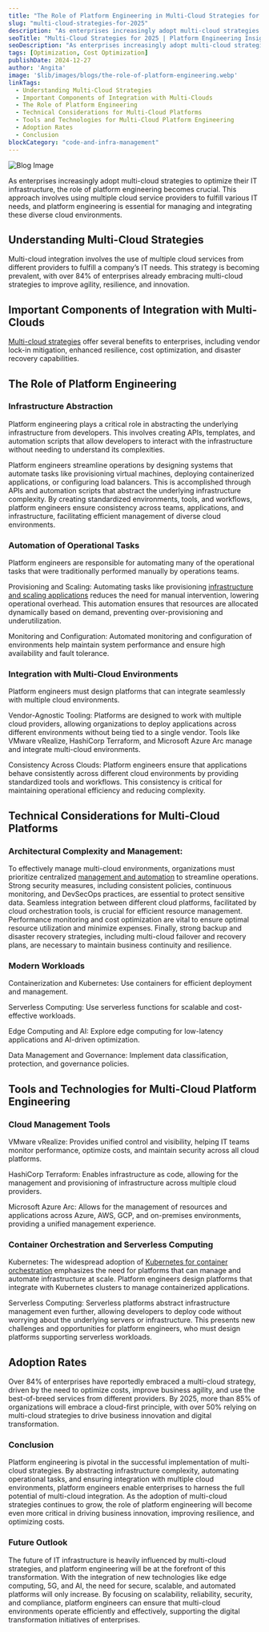 ```yaml
---
title: "The Role of Platform Engineering in Multi-Cloud Strategies for 2025"
slug: "multi-cloud-strategies-for-2025"
description: "As enterprises increasingly adopt multi-cloud strategies to optimize their IT infrastructure, the role of platform engineering becomes crucial. This approach involves using multiple cloud service providers to fulfill various IT needs, and platform engineering is essential for managing and integrating these diverse cloud environments."
seoTitle: "Multi-Cloud Strategies for 2025 | Platform Engineering Insights | Improwised Tech"
seoDescription: "As enterprises increasingly adopt multi-cloud strategies to optimize their IT infrastructure, the role of platform engineering becomes crucial."
tags: [Optimization, Cost Optimization]
publishDate: 2024-12-27
author: 'Angita'
image: '$lib/images/blogs/the-role-of-platform-engineering.webp'
linkTags:
  - Understanding Multi-Cloud Strategies
  - Important Components of Integration with Multi-Clouds
  - The Role of Platform Engineering
  - Technical Considerations for Multi-Cloud Platforms
  - Tools and Technologies for Multi-Cloud Platform Engineering
  - Adoption Rates
  - Conclusion
blockCategory: "code-and-infra-management"
---
```

    
![Blog Image]($lib/images/blogs/blogImageInner.png)

As enterprises increasingly adopt multi-cloud strategies to optimize their IT infrastructure, the role of platform engineering becomes crucial. This approach involves using multiple cloud service providers to fulfill various IT needs, and platform engineering is essential for managing and integrating these diverse cloud environments.

## Understanding Multi-Cloud Strategies

Multi-cloud integration involves the use of multiple cloud services from different providers to fulfill a company’s IT needs. This strategy is becoming prevalent, with over 84% of enterprises already embracing multi-cloud strategies to improve agility, resilience, and innovation.

## Important Components of Integration with Multi-Clouds

[Multi-cloud strategies](/blog/top-cloud-trends-to-watch-in-2025/) offer several benefits to enterprises, including vendor lock-in mitigation, enhanced resilience, cost optimization, and disaster recovery capabilities.

## The Role of Platform Engineering

### Infrastructure Abstraction

Platform engineering plays a critical role in abstracting the underlying infrastructure from developers. This involves creating APIs, templates, and automation scripts that allow developers to interact with the infrastructure without needing to understand its complexities.

Platform engineers streamline operations by designing systems that automate tasks like provisioning virtual machines, deploying containerized applications, or configuring load balancers. This is accomplished through APIs and automation scripts that abstract the underlying infrastructure complexity. By creating standardized environments, tools, and workflows, platform engineers ensure consistency across teams, applications, and infrastructure, facilitating efficient management of diverse cloud environments.

### Automation of Operational Tasks

Platform engineers are responsible for automating many of the operational tasks that were traditionally performed manually by operations teams.

Provisioning and Scaling: Automating tasks like provisioning [infrastructure and scaling applications](/blog/Scaling-Tech-Infrastructure-with-Platform-Engineering/) reduces the need for manual intervention, lowering operational overhead. This automation ensures that resources are allocated dynamically based on demand, preventing over-provisioning and underutilization.

Monitoring and Configuration: Automated monitoring and configuration of environments help maintain system performance and ensure high availability and fault tolerance.

### Integration with Multi-Cloud Environments

Platform engineers must design platforms that can integrate seamlessly with multiple cloud environments.

Vendor-Agnostic Tooling: Platforms are designed to work with multiple cloud providers, allowing organizations to deploy applications across different environments without being tied to a single vendor. Tools like VMware vRealize, HashiCorp Terraform, and Microsoft Azure Arc manage and integrate multi-cloud environments.

Consistency Across Clouds: Platform engineers ensure that applications behave consistently across different cloud environments by providing standardized tools and workflows. This consistency is critical for maintaining operational efficiency and reducing complexity.

## Technical Considerations for Multi-Cloud Platforms

### Architectural Complexity and Management:

To effectively manage multi-cloud environments, organizations must prioritize centralized [management and automation](/blog/platform-engineering-maturity-model/) to streamline operations. Strong security measures, including consistent policies, continuous monitoring, and DevSecOps practices, are essential to protect sensitive data. Seamless integration between different cloud platforms, facilitated by cloud orchestration tools, is crucial for efficient resource management. Performance monitoring and cost optimization are vital to ensure optimal resource utilization and minimize expenses. Finally, strong backup and disaster recovery strategies, including multi-cloud failover and recovery plans, are necessary to maintain business continuity and resilience.

### Modern Workloads

Containerization and Kubernetes: Use containers for efficient deployment and management.

Serverless Computing: Use serverless functions for scalable and cost-effective workloads.

Edge Computing and AI: Explore edge computing for low-latency applications and AI-driven optimization.

Data Management and Governance: Implement data classification, protection, and governance policies.

## Tools and Technologies for Multi-Cloud Platform Engineering

### Cloud Management Tools

VMware vRealize: Provides unified control and visibility, helping IT teams monitor performance, optimize costs, and maintain security across all cloud platforms.

HashiCorp Terraform: Enables infrastructure as code, allowing for the management and provisioning of infrastructure across multiple cloud providers.

Microsoft Azure Arc: Allows for the management of resources and applications across Azure, AWS, GCP, and on-premises environments, providing a unified management experience.

### Container Orchestration and Serverless Computing

Kubernetes: The widespread adoption of [Kubernetes for container orchestration](/blog/kubernetes-why-its-foundation-not-destination/) emphasizes the need for platforms that can manage and automate infrastructure at scale. Platform engineers design platforms that integrate with Kubernetes clusters to manage containerized applications.

Serverless Computing: Serverless platforms abstract infrastructure management even further, allowing developers to deploy code without worrying about the underlying servers or infrastructure. This presents new challenges and opportunities for platform engineers, who must design platforms supporting serverless workloads.

## Adoption Rates

Over 84% of enterprises have reportedly embraced a multi-cloud strategy, driven by the need to optimize costs, improve business agility, and use the best-of-breed services from different providers. By 2025, more than 85% of organizations will embrace a cloud-first principle, with over 50% relying on multi-cloud strategies to drive business innovation and digital transformation.

### Conclusion

Platform engineering is pivotal in the successful implementation of multi-cloud strategies. By abstracting infrastructure complexity, automating operational tasks, and ensuring integration with multiple cloud environments, platform engineers enable enterprises to harness the full potential of multi-cloud integration. As the adoption of multi-cloud strategies continues to grow, the role of platform engineering will become even more critical in driving business innovation, improving resilience, and optimizing costs.

### Future Outlook

The future of IT infrastructure is heavily influenced by multi-cloud strategies, and platform engineering will be at the forefront of this transformation. With the integration of new technologies like edge computing, 5G, and AI, the need for secure, scalable, and automated platforms will only increase. By focusing on scalability, reliability, security, and compliance, platform engineers can ensure that multi-cloud environments operate efficiently and effectively, supporting the digital transformation initiatives of enterprises.

